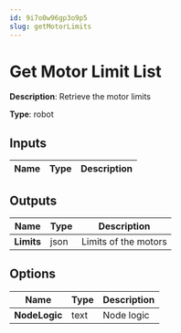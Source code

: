 ```yaml
---
id: 9i7o0w96gp3o9p5
slug: getMotorLimits
---
```


# Get Motor Limit List

**Description**: Retrieve the motor limits

**Type**: robot

## Inputs

| Name | Type | Description |
| --- | --- | --- |
## Outputs

| Name | Type | Description |
| --- | --- | --- |
| **Limits** | json | Limits of the motors |
## Options

| Name | Type | Description |
| --- | --- | --- |
| **NodeLogic** | text | Node logic |
